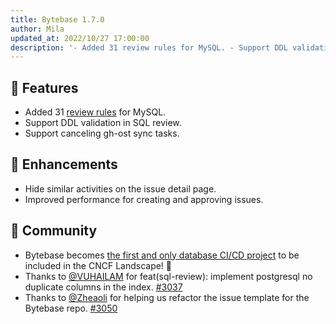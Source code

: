 ```yaml
---
title: Bytebase 1.7.0
author: Mila
updated_at: 2022/10/27 17:00:00
description: '- Added 31 review rules for MySQL. - Support DDL validation in SQL review. - Support canceling gh-ost sync tasks. '
---
```


## 🚀 Features

- Added 31 [review rules](/sql-review/review-policy) for MySQL.
- Support DDL validation in SQL review.
- Support canceling gh-ost sync tasks.

## 🎄 Enhancements

- Hide similar activities on the issue detail page.
- Improved performance for creating and approving issues.

## 🎠 Community

- Bytebase becomes [the first and only database CI/CD project](/blog/cncf-landscape) to be included in the CNCF Landscape! 🎉
- Thanks to [@VUHAILAM](https://github.com/VUHAILAM) for feat(sql-review): implement postgresql no duplicate columns in the index. [#3037](https://github.com/bytebase/bytebase/pull/3037)
- Thanks to [@Zheaoli](https://github.com/Zheaoli) for helping us refactor the issue template for the Bytebase repo. [#3050](https://github.com/bytebase/bytebase/pull/3050)

<IncludeBlock url="/docs/get-started/install/install-upgrade"></IncludeBlock>
